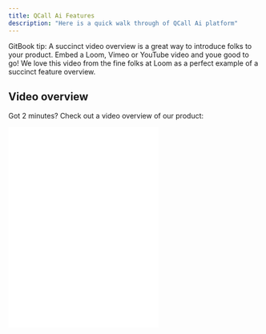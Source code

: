 ```yaml
---
title: QCall Ai Features
description: "Here is a quick walk through of QCall Ai platform"
---
```


<Note>
  GitBook tip: A succinct video overview is a great way to introduce folks to
  your product. Embed a Loom, Vimeo or YouTube video and youe good to go! We
  love this video from the fine folks at Loom as a perfect example of a succinct
  feature overview.
</Note>

## Video overview

Got 2 minutes? Check out a video overview of our product:

<iframe
  height="400"
      src={`https://fast.wistia.net/embed/iframe/ciww15z4ad`}
      frameBorder="0"
  allow="accelerometer; autoplay; clipboard-write; encrypted-media; gyroscope; picture-in-picture"
  allowFullScreen
  style={{ width: "100%", borderRadius: "0.5rem" }}
    />
<div style={{ textAlign: "center" }}>Product Overview Short Video</div>
